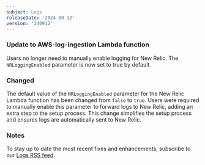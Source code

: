 ```yaml
---
subject: Logs
releaseDate: '2024-09-12'
version: '240912'
---
```


### Update to AWS-log-ingestion Lambda function

Users no longer need to manually enable logging for New Relic. The `NRLoggingEnabled` parameter is now set to true by default.

### Changed

The default value of the `NRLoggingEnabled` parameter for the New Relic Lambda function has been changed from `false` to `true`. Users were required to manually enable this parameter to forward logs to New Relic, adding an extra step to the setup process. This change simplifies the setup process and ensures logs are automatically sent to New Relic.

### Notes

To stay up to date the most recent fixes and enhancements, subscribe to our [Logs RSS feed](/docs/release-notes/logs-release-notes/).